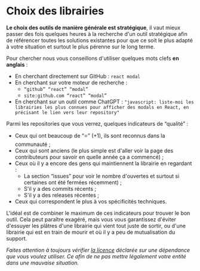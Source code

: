 # Choix des librairies

**Le choix des outils de manière générale est stratégique**, il vaut mieux passer des fois quelques heures à la recherche d'un outil stratégique afin de référencer toutes les solutions existantes pour que ce soit le plus adapté à votre situation et surtout le plus pérenne sur le long terme.

Pour chercher nous vous conseillons d'utiliser quelques mots clefs **en anglais** :

- En cherchant directement sur GitHub : `react modal`
- En cherchant sur votre moteur de recherche :
  - `“github” “react” “modal”`
  - `site:github.com “react” “modal”`
- En cherchant sur un outil comme ChatGPT : `"javascript: liste-moi les librairies les plus connues pour afficher des modals en React, en précisant le lien vers leur repository"`

Parmi les repositories que vous verrez, quelques indicateurs de “qualité” :

- Ceux qui ont beaucoup de “⭐” (+1), ils sont reconnus dans la communauté ;
- Ceux qui sont anciens (le plus simple est d'aller voir la page des contributeurs pour savoir en quelle année ça a commencé) ;
- Ceux où il y a encore des gens qui maintiennent la librairie en regardant :
  - La section “issues” pour voir le nombre d'ouvertes et surtout si certaines ont été fermées récemment) ;
  - S'il y a des commits récents ;
  - S'il y a des releases récentes ;
- Ceux qui correspondent le plus à vos spécificités techniques.

L'idéal est de combiner le maximum de ces indicateurs pour trouver le bon outil. Cela peut paraître exagéré, mais vous vous garantissez d'éviter d'essuyer les plâtres d'une librairie qui vient tout juste de sortir, ou d'une librairie qui est en train de mourir et où il y a peu de mutualisation du support.

_Faites attention à toujours vérifier [la licence](legal/license.mdx) déclarée sur une dépendance que vous voulez utiliser. Ce afin de ne pas mettre légalement votre entité dans une mauvaise situation._
